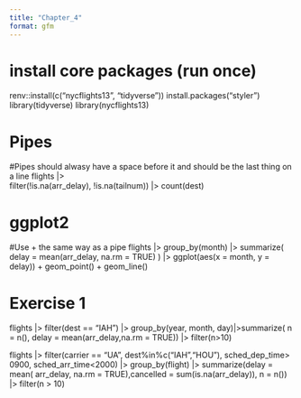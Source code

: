 ```yaml
---
title: "Chapter_4"
format: gfm
---
```

# install core packages (run once)
renv::install(c("nycflights13", "tidyverse"))
install.packages("styler")
library(tidyverse)
library(nycflights13)

# Pipes
#Pipes should alwasy have a space before it and should be the last thing on a line 
flights |>  
  filter(!is.na(arr_delay), !is.na(tailnum)) |> 
  count(dest)

# ggplot2
#Use + the same way as a pipe
flights |> 
    group_by(month) |> 
    summarize(
      delay = mean(arr_delay, na.rm = TRUE)
    ) |> 
    ggplot(aes(x = month, y = delay)) +
    geom_point() + 
    geom_line()
  
# Exercise 1
flights |>
  filter(dest == "IAH") |>
  group_by(year, month, day)|>summarize(
  n = n(), delay = mean(arr_delay,na.rm = TRUE)) |>
  filter(n>10)

flights |>
  filter(carrier == "UA", dest%in%c("IAH","HOU"), sched_dep_time>
  0900, sched_arr_time<2000) |>
  group_by(flight) |>
  summarize(delay = mean(
  arr_delay, na.rm = TRUE),cancelled = sum(is.na(arr_delay)), n = n()) |>
  filter(n > 10)